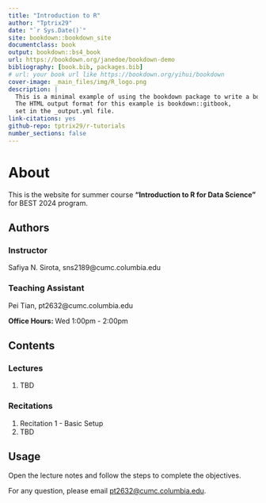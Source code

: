 ```yaml
--- 
title: "Introduction to R"
author: "Tptrix29"
date: "`r Sys.Date()`"
site: bookdown::bookdown_site
documentclass: book
output: bookdown::bs4_book
url: https://bookdown.org/janedoe/bookdown-demo
bibliography: [book.bib, packages.bib]
# url: your book url like https://bookdown.org/yihui/bookdown
cover-image: _main_files/img/R_logo.png
description: |
  This is a minimal example of using the bookdown package to write a book.
  The HTML output format for this example is bookdown::gitbook,
  set in the _output.yml file.
link-citations: yes
github-repo: tptrix29/r-tutorials
number_sections: false
---
```


# About {-}

This is the website for summer course **"Introduction to R for Data Science"** for BEST 2024 program.


## Authors {-}
### Instructor {-}
Safiya N. Sirota, sns2189@cumc.columbia.edu
 
### Teaching Assistant {-}
Pei Tian, pt2632@cumc.columbia.edu

**Office Hours: ** Wed 1:00pm - 2:00pm

## Contents {-}
### Lectures {-}
1. TBD

### Recitations {-}
1. Recitation 1 - Basic Setup
2. TBD

## Usage {-}
Open the lecture notes and follow the steps to complete the objectives.

For any question, please email [pt2632@cumc.columbia.edu](mailto:pt2632@cumc.columbia.edu). 

